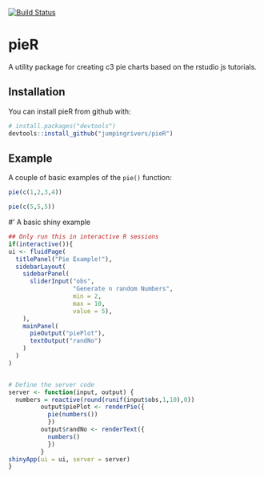 [![Build Status](https://travis-ci.org/jumpingrivers/pieR.svg?branch=master)](https://travis-ci.org/jumpingrivers/pieR)

# pieR

A utility package for creating c3 pie charts based on the rstudio js tutorials.

## Installation

You can install pieR from github with:

```r
# install.packages("devtools")
devtools::install_github("jumpingrivers/pieR")
```

## Example

A couple of basic examples of the `pie()` function:

```r
pie(c(1,2,3,4))

pie(c(5,5,5))
```

#' A basic shiny example 

```r
## Only run this in interactive R sessions
if(interactive()){
ui <- fluidPage(
  titlePanel("Pie Example!"),
  sidebarLayout(
    sidebarPanel(
      sliderInput("obs", 
                  "Generate n random Numbers", 
                  min = 2, 
                  max = 10, 
                  value = 5),
    ),
    mainPanel(
      pieOutput("piePlot"),
      textOutput("randNo")
    )
  )
)


# Define the server code
server <- function(input, output) {
  numbers = reactive(round(runif(input$obs,1,10),0))
         output$piePlot <- renderPie({
           pie(numbers())
           })
         output$randNo <- renderText({
           numbers()
           })
         }
shinyApp(ui = ui, server = server)
}
```
